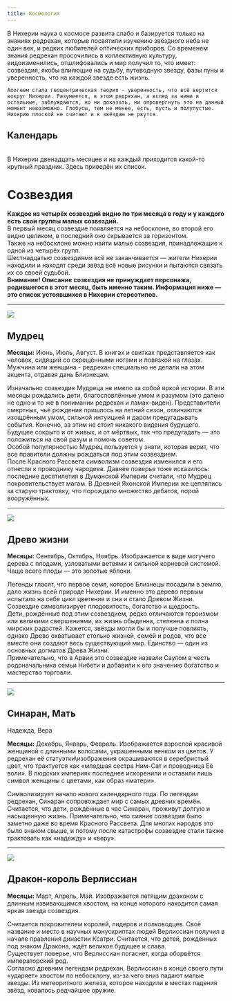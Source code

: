 ```yaml
---
title: Космология
---
```


<ButtonCover cover src="pic.jpg" title="Космология" authorHref="https://www.artstation.com/dtmayer" author="Dominik Mayer"/>
<BlockquoteBox>
    В Нихерии наука о космосе развита слабо и базируется только на знаниях редрехан, которые посвятили изучению звёздного неба не один век, и редких любителей оптических приборов. Со временем знания редрехан просочились в коллективную культуру, видоизменились, отшлифовались и мир получил то, что имеет: созвездия, якобы влияющие на судьбу, путеводную звезду, фазы луны и уверенность, что на каждой звезде есть жизнь.  

    Апогеем стала геоцентрическая теория - уверенность, что всё вертится вокруг Нихерии. Разумеется, в этом редрехан, а вслед за ними и остальные, заблуждаются, но ни доказать, ни опровергнуть это на данный момент невозможно. Глобусы, тем не менее, есть, пусть и полупустые. Нихерию плоской не считают и к звёздам не рвутся.
</BlockquoteBox>

## Календарь
<BlockquoteBox center >
    <Calendar/>
    <br/>
    В Нихерии двенадцать месяцев и на каждый приходится какой-то крупный праздник. Здесь приведён их список.
</BlockquoteBox>


# Созвездия
**Каждое из четырёх созвездий видно по три месяца в году и у каждого есть свои группы малых созвездий.**  
В первый месяц созвездие появляется на небосклоне, во второй его видно целиком, в последний оно скрывается за горизонтом.  
Также на небосклоне можно найти малые созвездия, принадлежащие к одной из четырёх групп.  
Шестнадцатью созвездиями всё не заканчивается — жители Нихерии находили и находят среди звёзд всё новые рисунки и пытаются связать их со своей судьбой.  
**Внимание! Описание созвездия не принуждает персонажа, родившегося в этот месяц, быть именно таким. Информация ниже — это список устоявшихся в Нихерии стереотипов.**

<hr/>
<img class="navigation-star" src="1.jpg"/>

## Мудрец
**Месяцы:** Июнь, Июль, Август.
<BlockquoteBox>
    В книгах и свитках представляется как человек, сидящий со скрещёнными ногами и повязкой на глазах. Мужчина или женщина - редрехан специально не делали на этом акцента, отдавая дань Близнецам.
</BlockquoteBox>

Изначально созвездие Мудреца не имело за собой яркой истории. В эти месяцы рождались дети, благословлённые умом и разумом (это далеко не одно и то же в понимании редрехан и ламах-виден). Представители смертных, чьё рождение пришлось на летний сезон, отличаются изощрённым умом, сильной интуицией и даром предугадывать события. Конечно, за этим не стоит никакого видения будущего. Будущее сокрыто и от живых, и от мёртвых, так что предугадать — это положиться на свой разум и помочь советом.  
Особой популярностью Мудрец пользуется у знати, которая верит, что все правители должны рождаться под этим созвездием.  
После Красного Рассвета символизм созвездия изменился и его отнесли к проводнику чародеев. Давнее поверье тоже исказилось: последние десятилетия в Думанской Империи считали, что Мудрец покровительствует магам. В Древней Яхонской Империи же цеплялись за старую трактовку, что порождало множество дебатов, порой вооружённых.  

<hr/>
<img class="navigation-star" src="2.jpg"/>

## Древо жизни
**Месяцы:** Сентябрь, Октябрь, Ноябрь.
<BlockquoteBox>
    Изображается в виде могучего дерева с плодами, узловатыми ветвями и сильной корневой системой. Чаще всего плоды — это золотые яблоки.
</BlockquoteBox>

Легенды гласят, что первое семя, которое Близнецы посадили в землю, дало жизнь всей природе Нихерии. И именно это дерево первым испытало на себе цикл цветения и сна и стало Древом Жизни. Созвездие символизирует плодовитость, богатство и щедрость.  
Дети, рождённые под этим созвездием, редко отличаются героизмом или великими свершениями, их жизнь обыденна, степенна и полна мирских радостей. Кажется, звёзды могли бы и получше повлиять, однако Древо охватывает столько жизней, семей и родов, что все вместе они создают весь существующий мир. Единство — один из основных догматов Древа Жизни.  
Примечательно, что в Арвии это созвездие назвали Саулом в честь родоначальника семьи Нибети и добавили к его значению богатство и мастерство торговли.  

<hr/>
<img class="navigation-star" src="3.jpg"/>

## Синаран, Мать
<div art-credits>Надежда, Вера</div>

**Месяцы:** Декабрь, Январь, Февраль.
<BlockquoteBox>
    Изображается взрослой красивой женщиной с длинными волосами, украшенными венком из цветов. У редрехан её статуэтки\изображения окрашиваются в серебристый цвет, что трактуется как «младшая сестра Ним-Сат и проводница Её воли». В людских империях последнее искоренили и оставили лишь символ женщины с цветами, как образ «матери».
</BlockquoteBox>

Символизирует начало нового календарного года. По легендам редрехан, Синаран сопровождает мир с самых древних времён. Считается, что дети, рождённые в час Синаран, проживут долгую и насыщенную жизнь. Примечательно, что сияние созвездия было заметно даже во время Красного Рассвета. Для многих народов это было знаком свыше, и потому после катастрофы созвездие стали также трактовать как «надежду» и «веру».

<hr/>
<img class="navigation-star" src="3.jpg"/>

## Дракон-король Верлиссиан
**Месяцы:** Март, Апрель, Май.
<BlockquoteBox>
    Изображается летящим драконом с длинным извивающимся хвостом, на конце которого находится самая яркая звезда созвездия.
</BlockquoteBox>

Считается покровителем королей, лидеров и полководцев. Своё название и место в научных манускриптах людей Верлиссиан получил в начале правления династии Ксатри. Считается, что детей, рождённых под знаком Дракона, ждёт великое будущее и слава.  
Существует поверье, что Верлиссиан погаснет, когда оборвётся императорский род.  
Согласно древним легендам редрехан, Верлиссиан в конце своего пути «ударяет» хвостом по небосклону, из-за чего вниз падают малые звезды. Из метеоритного железа, которое находили в местах падения звёзд, ковалось редчайшее оружие.
